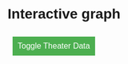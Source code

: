 # Interactive graph

<style>
  * {
    font-family: sans-serif;
  }
  
  /* Add some styling for the button */
  #toggleTheater {
    margin: 10px;
    padding: 10px;
    font-size: 16px;
    background-color: #4CAF50;
    color: white;
    border: none;
    cursor: pointer;
  }

  #toggleTheater:hover {
    background-color: #45a049;
  }
  
</style> 

<div id="plot">
</div>

<!-- Button to toggle the theater data -->
<button id="toggleTheater">Toggle Theater Data</button>

<script src="https://cdn.jsdelivr.net/npm/d3@7"></script>
<script src="scripts/myscript.js"></script>

